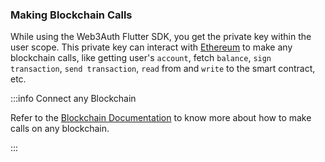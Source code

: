 ### Making Blockchain Calls

While using the Web3Auth Flutter SDK, you get the private key within the user scope. This private key can interact with [Ethereum](https://ethereum.org/) to make any blockchain calls, like getting user's `account`, fetch `balance`, `sign transaction`, `send transaction`, `read` from and `write` to the smart contract, etc.

:::info Connect any Blockchain

Refer to the [Blockchain Documentation](/connect-blockchain/) to know more about how to make calls on any blockchain.

:::
